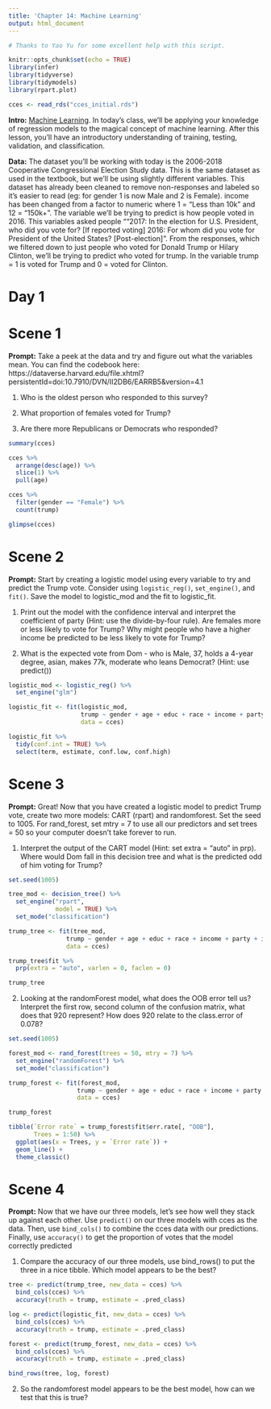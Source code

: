 ```yaml
---
title: 'Chapter 14: Machine Learning'
output: html_document
---
```


```r
# Thanks to Yao Yu for some excellent help with this script.

knitr::opts_chunk$set(echo = TRUE)
library(infer)
library(tidyverse)
library(tidymodels)
library(rpart.plot)

cces <- read_rds("cces_initial.rds")
```


**Intro:** [Machine Learning](https://davidkane9.github.io/PPBDS/14-machine-learning.html). In today's class, we'll be applying your knowledge of regression models to the magical concept of machine learning. After this lesson, you'll have an introductory understanding of training, testing, validation, and classification.

**Data:** The dataset you'll be working with today is the 2006-2018 Cooperative Congressional Election Study data. This is the same dataset as used in the textbook, but we'll be using slightly different variables. This dataset has already been cleaned to remove non-responses and labeled so it's easier to read (eg: for gender 1 is now Male and 2 is Female). income has been changed from a factor to numeric where 1 = "Less than 10k" and 12 = "150k+". The variable we'll be trying to predict is how people voted in 2016. This variables asked people "“2017: In the election for U.S. President, who did you vote for? [If reported voting] 2016: For whom did you vote for President of the United States? [Post-election]". From the responses, which we filtered down to just people who voted for Donald Trump or Hilary Clinton, we'll be trying to predict who voted for trump. In the variable trump = 1 is voted for Trump and 0 = voted for Clinton.

# Day 1

# Scene 1

**Prompt:** Take a peek at the data and try and figure out what the variables mean. You can find the codebook here: https://dataverse.harvard.edu/file.xhtml?persistentId=doi:10.7910/DVN/II2DB6/EARRB5&version=4.1 

1) Who is the oldest person who responded to this survey?

2) What proportion of females voted for Trump? 

2) Are there more Republicans or Democrats who responded?

```r
summary(cces)

cces %>%
  arrange(desc(age)) %>%
  slice(1) %>%
  pull(age)

cces %>%
  filter(gender == "Female") %>%
  count(trump)

glimpse(cces)
```


# Scene 2

**Prompt:** Start by creating a logistic model using every variable to try and predict the Trump vote. Consider using `logistic_reg()`, `set_engine()`, and `fit()`. Save the model to logistic_mod and the fit to logistic_fit. 

1) Print out the model with the confidence interval and interpret the coefficient of party (Hint: use the divide-by-four rule). Are females more or less likely to vote for Trump? Why might people who have a higher income be predicted to be less likely to vote for Trump?

2) What is the expected vote from Dom - who is Male, 37, holds a 4-year degree, asian, makes 77k, moderate who leans Democrat? (Hint: use predict())

```r
logistic_mod <- logistic_reg() %>%
  set_engine("glm")

logistic_fit <- fit(logistic_mod,
                    trump ~ gender + age + educ + race + income + party + ideology,
                    data = cces) 

logistic_fit %>%
  tidy(conf.int = TRUE) %>%
  select(term, estimate, conf.low, conf.high)

```



# Scene 3

**Prompt:** Great! Now that you have created a logistic model to predict Trump vote, create two more models: CART (rpart) and randomforest. Set the seed to 1005. For rand_forest, set mtry = 7 to use all our predictors and set trees = 50 so your computer doesn't take forever to run.

1) Interpret the output of the CART model (Hint: set extra = "auto" in prp). Where would Dom fall in this decision tree and what is the predicted odd of him voting for Trump? 

```r
set.seed(1005)

tree_mod <- decision_tree() %>%
  set_engine("rpart",
             model = TRUE) %>%
  set_mode("classification")

trump_tree <- fit(tree_mod,
                trump ~ gender + age + educ + race + income + party + ideology,
                data = cces)

trump_tree$fit %>%
  prp(extra = "auto", varlen = 0, faclen = 0)

trump_tree
```


2) Looking at the randomForest model, what does the OOB error tell us? Interpret the first row, second column of the confusion matrix, what does that 920 represent? How does 920 relate to the class.error of 0.078?

```r
set.seed(1005)

forest_mod <- rand_forest(trees = 50, mtry = 7) %>%
  set_engine("randomForest") %>%
  set_mode("classification")

trump_forest <- fit(forest_mod, 
                   trump ~ gender + age + educ + race + income + party + ideology, 
                   data = cces)

trump_forest

tibble(`Error rate` = trump_forest$fit$err.rate[, "OOB"],
       Trees = 1:50) %>%
  ggplot(aes(x = Trees, y = `Error rate`)) +
  geom_line() +
  theme_classic()
```




# Scene 4

**Prompt:** Now that we have our three models, let's see how well they stack up against each other. Use `predict()` on our three models with cces as the data. Then, use `bind_cols()` to combine the cces data with our predictions. Finally, use `accuracy()` to get the proportion of votes that the model correctly predicted

1) Compare the accuracy of our three models, use bind_rows() to put the three in a nice tibble. Which model appears to be the best?

```r

tree <- predict(trump_tree, new_data = cces) %>%
  bind_cols(cces) %>%
  accuracy(truth = trump, estimate = .pred_class)

log <- predict(logistic_fit, new_data = cces) %>%
  bind_cols(cces) %>%
  accuracy(truth = trump, estimate = .pred_class)

forest <- predict(trump_forest, new_data = cces) %>%
  bind_cols(cces) %>%
  accuracy(truth = trump, estimate = .pred_class)

bind_rows(tree, log, forest)

```


2) So the randomforest model appears to be the best model, how can we test that this is true?



